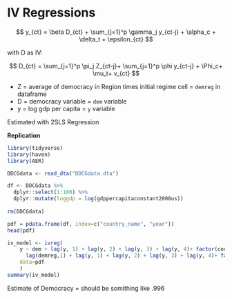 # IV Regressions

$$
y_{ct} = \beta D_{ct} + \sum_{j=1}^p \gamma_j y_{ct-j} + \alpha_c + \delta_t + \epsilon_{ct}
$$

with D as IV:

$$
D_{ct} = \sum_{j=1}^p \pi_j Z_{ct-j}+ \sum_{j=1}^p \phi y_{ct-j} + \Phi_c+ \mu_t+ v_{ct}
$$

-   Z = average of democracy in Region times initial regime cell = `demreg` in dataframe
-   D = democracy variable = `dem` variable
-   y = log gdp per capita = `y` variable

Estimated with 2SLS Regression

**Replication**

```r
library(tidyverse)
library(haven)
library(AER)
```

```r
DDCGdata <- read_dta("DDCGdata.dta")

df <- DDCGdata %>%
  dplyr::select(1:100) %>%
  dplyr::mutate(loggdp = log(gdppercapitaconstant2000us))
  
rm(DDCGdata)
```

```r
pdf = pdata.frame(df, index=c("country_name", "year"))
head(pdf)
```

```r
iv_model <- ivreg(
    y ~ dem + lag(y, 1) + lag(y, 2) + lag(y, 3) + lag(y, 4)+ factor(country_name) + factor(year) | 
      lag(demreg,1) + lag(y, 1) + lag(y, 2) + lag(y, 3) + lag(y, 4)+ factor(country_name) + factor(year),
    data=pdf
    )
summary(iv_model)
```

Estimate of Democracy = should be somithing like .996
